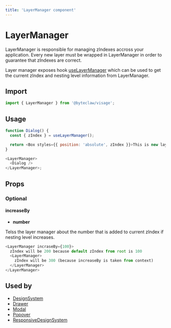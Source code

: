 ```yaml
---
title: 'LayerManager component'
---
```


# LayerManager

LayerManager is responsible for managing zIndexes accross your application. Every new layer must be wrapped in LayerManager in order to guarantee that zIndexes are correct.

Layer manager exposes hook [useLayerManager](/hooks/use-layer-manager) which can be used to get the current zIndex and nesting level information from LayerManager.

## Import

```js transpile=false
import { LayerManager } from '@byteclaw/visage';
```

## Usage

```js transpile=false
function Dialog() {
  const { zIndex } = useLayerManager();

  return <Box styles={{ position: 'absolute', zIndex }}>This is new layer</Box>;
}

<LayerManager>
  <Dialog />
</LayerManager>;
```

## Props

### Optional

#### increaseBy

- **number**

Telss the layer manager about the number that is added to current zIndex if nesting level increases.

```js transpile=false
<LayerManager incraseBy={100}>
  zIndex will be 200 because default zIndex from root is 100
  <LayerManager>
    zIndex will be 300 (because increaseBy is taken from context)
  </LayerManager>
</LayerManager>
```

## Used by

- [DesignSystem](/components/design-system)
- [Drawer](/components/overlays/drawer)
- [Modal](/components/overlays/modal)
- [Popover](/components/overlays/popover)
- [ResponsiveDesignSystem](/components/responsive-design-system)
